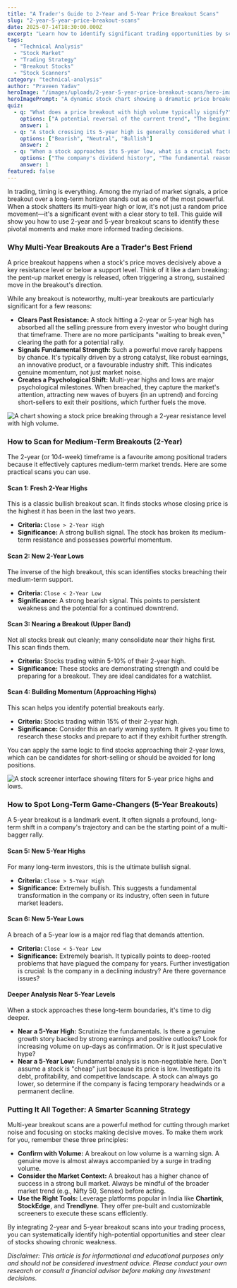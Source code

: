 ```yaml
---
title: "A Trader's Guide to 2-Year and 5-Year Price Breakout Scans"
slug: "2-year-5-year-price-breakout-scans"
date: 2025-07-14T18:30:00.000Z
excerpt: "Learn how to identify significant trading opportunities by scanning for stocks hitting or approaching their 2-year and 5-year price breakouts. A practical guide for Indian investors."
tags:
  - "Technical Analysis"
  - "Stock Market"
  - "Trading Strategy"
  - "Breakout Stocks"
  - "Stock Scanners"
category: "technical-analysis"
author: "Praveen Yadav"
heroImage: "/images/uploads/2-year-5-year-price-breakout-scans/hero-image.jpg"
heroImagePrompt: "A dynamic stock chart showing a dramatic price breakout with increasing volume bars, set against a backdrop of financial data screens, symbolizing a major market move."
quiz:
  - q: "What does a price breakout with high volume typically signify?"
    options: ["A potential reversal of the current trend", "The beginning of a new, strong trend", "A period of low volatility"]
    answer: 1
  - q: "A stock crossing its 5-year high is generally considered what kind of indicator?"
    options: ["Bearish", "Neutral", "Bullish"]
    answer: 2
  - q: "When a stock approaches its 5-year low, what is a crucial factor to investigate?"
    options: ["The company's dividend history", "The fundamental reasons for the price decline", "The number of analysts covering the stock"]
    answer: 1
featured: false
---
```


In trading, timing is everything. Among the myriad of market signals, a price breakout over a long-term horizon stands out as one of the most powerful. When a stock shatters its multi-year high or low, it's not just a random price movement—it's a significant event with a clear story to tell. This guide will show you how to use 2-year and 5-year breakout scans to identify these pivotal moments and make more informed trading decisions.

### Why Multi-Year Breakouts Are a Trader's Best Friend

A price breakout happens when a stock's price moves decisively above a key resistance level or below a support level. Think of it like a dam breaking: the pent-up market energy is released, often triggering a strong, sustained move in the breakout's direction.

While any breakout is noteworthy, multi-year breakouts are particularly significant for a few reasons:

*   **Clears Past Resistance:** A stock hitting a 2-year or 5-year high has absorbed all the selling pressure from every investor who bought during that timeframe. There are no more participants "waiting to break even," clearing the path for a potential rally.
*   **Signals Fundamental Strength:** Such a powerful move rarely happens by chance. It's typically driven by a strong catalyst, like robust earnings, an innovative product, or a favourable industry shift. This indicates genuine momentum, not just market noise.
*   **Creates a Psychological Shift:** Multi-year highs and lows are major psychological milestones. When breached, they capture the market's attention, attracting new waves of buyers (in an uptrend) and forcing short-sellers to exit their positions, which further fuels the move.

![A chart showing a stock price breaking through a 2-year resistance level with high volume.](/images/uploads/2-year-5-year-price-breakout-scans/2-year-breakout.png)

### How to Scan for Medium-Term Breakouts (2-Year)

The 2-year (or 104-week) timeframe is a favourite among positional traders because it effectively captures medium-term market trends. Here are some practical scans you can use.

#### Scan 1: Fresh 2-Year Highs
This is a classic bullish breakout scan. It finds stocks whose closing price is the highest it has been in the last two years.
*   **Criteria:** `Close > 2-Year High`
*   **Significance:** A strong bullish signal. The stock has broken its medium-term resistance and possesses powerful momentum.

#### Scan 2: New 2-Year Lows
The inverse of the high breakout, this scan identifies stocks breaching their medium-term support.
*   **Criteria:** `Close < 2-Year Low`
*   **Significance:** A strong bearish signal. This points to persistent weakness and the potential for a continued downtrend.

#### Scan 3: Nearing a Breakout (Upper Band)
Not all stocks break out cleanly; many consolidate near their highs first. This scan finds them.
*   **Criteria:** Stocks trading within 5-10% of their 2-year high.
*   **Significance:** These stocks are demonstrating strength and could be preparing for a breakout. They are ideal candidates for a watchlist.

#### Scan 4: Building Momentum (Approaching Highs)
This scan helps you identify potential breakouts early.
*   **Criteria:** Stocks trading within 15% of their 2-year high.
*   **Significance:** Consider this an early warning system. It gives you time to research these stocks and prepare to act if they exhibit further strength.

You can apply the same logic to find stocks approaching their 2-year lows, which can be candidates for short-selling or should be avoided for long positions.

![A stock screener interface showing filters for 5-year price highs and lows.](/images/uploads/2-year-5-year-price-breakout-scans/5-year-screener.png)

### How to Spot Long-Term Game-Changers (5-Year Breakouts)

A 5-year breakout is a landmark event. It often signals a profound, long-term shift in a company's trajectory and can be the starting point of a multi-bagger rally.

#### Scan 5: New 5-Year Highs
For many long-term investors, this is the ultimate bullish signal.
*   **Criteria:** `Close > 5-Year High`
*   **Significance:** Extremely bullish. This suggests a fundamental transformation in the company or its industry, often seen in future market leaders.

#### Scan 6: New 5-Year Lows
A breach of a 5-year low is a major red flag that demands attention.
*   **Criteria:** `Close < 5-Year Low`
*   **Significance:** Extremely bearish. It typically points to deep-rooted problems that have plagued the company for years. Further investigation is crucial: Is the company in a declining industry? Are there governance issues?

#### Deeper Analysis Near 5-Year Levels
When a stock approaches these long-term boundaries, it's time to dig deeper.
*   **Near a 5-Year High:** Scrutinize the fundamentals. Is there a genuine growth story backed by strong earnings and positive outlooks? Look for increasing volume on up-days as confirmation. Or is it just speculative hype?
*   **Near a 5-Year Low:** Fundamental analysis is non-negotiable here. Don't assume a stock is "cheap" just because its price is low. Investigate its debt, profitability, and competitive landscape. A stock can always go lower, so determine if the company is facing temporary headwinds or a permanent decline.

### Putting It All Together: A Smarter Scanning Strategy

Multi-year breakout scans are a powerful method for cutting through market noise and focusing on stocks making decisive moves. To make them work for you, remember these three principles:

*   **Confirm with Volume:** A breakout on low volume is a warning sign. A genuine move is almost always accompanied by a surge in trading volume.
*   **Consider the Market Context:** A breakout has a higher chance of success in a strong bull market. Always be mindful of the broader market trend (e.g., Nifty 50, Sensex) before acting.
*   **Use the Right Tools:** Leverage platforms popular in India like **Chartink**, **StockEdge**, and **Trendlyne**. They offer pre-built and customizable screeners to execute these scans efficiently.

By integrating 2-year and 5-year breakout scans into your trading process, you can systematically identify high-potential opportunities and steer clear of stocks showing chronic weakness.

*Disclaimer: This article is for informational and educational purposes only and should not be considered investment advice. Please conduct your own research or consult a financial advisor before making any investment decisions.*